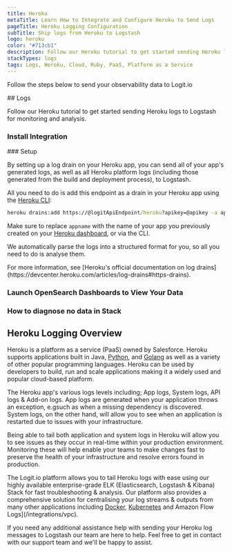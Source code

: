 ```yaml
---
title: Heroku
metaTitle: Learn How to Integrate and Configure Heroku to Send Logs
pageTitle: Heroku Logging Configuration
subTitle: Ship logs from Heroku to Logstash
logo: heroku
color: "#713cb1"
description: Follow our Heroku tutorial to get started sending Heroku logs to Logstash for monitoring and analysis.
stackTypes: logs
tags: Logs, Heroku, Cloud, Ruby, PaaS, Platform as a Service
---
```


Follow the steps below to send your observability data to Logit.io

<Steps>
  ## Logs

  Follow our Heroku tutorial to get started sending Heroku logs to Logstash for monitoring and analysis.
  
  ### Install Integration
  <InstallIntegration/>
  ### Setup

  By setting up a log drain on your Heroku app, you can send all of your app's generated logs, 
  as well as all Heroku platform logs (including those generated from the build and deployment process), to Logstash.

  All you need to do is add this endpoint as a drain in your Heroku app 
  using the [Heroku CLI](https://devcenter.heroku.com/articles/heroku-cli#download-and-install):
  
  ```cmd copy
  heroku drains:add https://@logitApiEndpoint/heroku?apikey=@apikey -a appname
  ```
  
  Make sure to replace `appname` with the name of your app you previously 
  created on your [Heroku dashboard](https://dashboard.heroku.com/apps), or via the CLI.

  We automatically parse the logs into a structured format for you, so all you need to do is analyse them.
  
  <Callout type="info">
    For more information, see [Heroku's official documentation on log drains](https://devcenter.heroku.com/articles/log-drains#https-drains). 
  </Callout>

  ### Launch OpenSearch Dashboards to View Your Data

  <LaunchVisualizer type="logs" />

  ### How to diagnose no data in Stack

  <DiagnoseNoData />

</Steps>

## Heroku Logging Overview

Heroku is a platform as a service (PaaS) owned by Salesforce. Heroku supports 
applications built in Java, [Python](/integrations/python), 
and [Golang](/integrations/golang) as 
well as a variety of other popular programming languages. Heroku can be used by developers to build, 
run and scale applications making it a widely used and popular cloud-based platform.

The Heroku app's various logs levels including; App logs, System logs, API logs & Add-on logs. 
App logs are generated when your application throws an exception, e.gsuch as when a 
missing dependency is discovered. System logs, on the other hand, will allow you to 
see when an application is restarted due to issues with your infrastructure.

Being able to tail both application and system logs in Heroku will allow you to see 
issues as they occur in real-time within your production environment. Monitoring 
these will help enable your teams to make changes fast to preserve the health of 
your infrastructure and resolve errors found in production.

The Logit.io platform allows you to tail Heroku logs with ease using our highly 
available enterprise-grade ELK (Elasticsearch, Logstash & Kibana) Stack for fast 
troubleshooting & analysis. Our platform also provides a comprehensive solution 
for centralising your log streams & outputs from many other applications 
including [Docker](/integrations/docker), [Kubernetes](/integrations/kubernetes) and 
Amazon Flow Logs](/integrations/vpc).

If you need any additional assistance help with sending your Heroku log messages 
to Logstash our team are here to help. Feel free to get in contact with our support 
team <IntercomButton text="via live chat" /> and we'll be happy to assist.